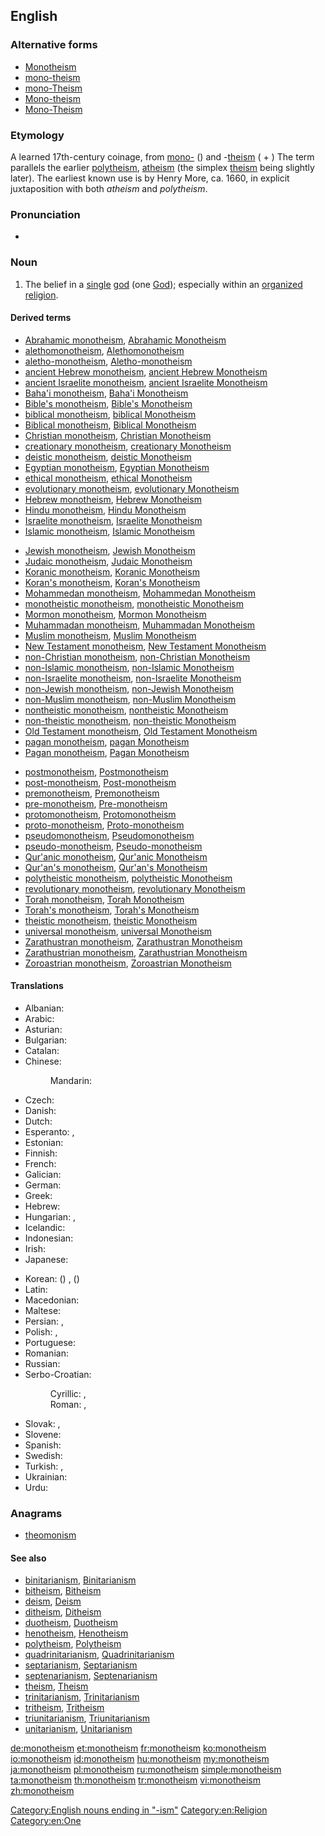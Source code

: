 {{wikipedia}}
{{wikiquote}}
==English==

===Alternative forms===
* [[Monotheism]]
* [[mono-theism]]
* [[mono-Theism]]
* [[Mono-theism]]
* [[Mono-Theism]]

===Etymology===
A learned 17th-century coinage, from [[mono-]] ({{term|μονός||one|tr=monós|lang=grc}}) and -[[theism]] ({{term|θεός||god, [[deity]]|tr=theós|lang=grc}} + {{term|lang=grc|-ισμός|tr=-ismos}}) The term parallels the earlier [[polytheism]], [[atheism]] (the simplex [[theism]] being slightly later).
The earliest known use is by Henry More, ca. 1660, in explicit juxtaposition with both ''atheism'' and ''polytheism''.

===Pronunciation===
* {{audio|en-us-monotheism.ogg|Audio (US)}}

===Noun===
{{en-noun}}

# The belief in a [[single]] [[god]] (one [[God]]); especially within an [[organize]]d [[religion]].

====Derived terms====
{{rel-top3|Terms derived from ''monotheism''}}
* [[Abrahamic monotheism]], [[Abrahamic Monotheism]]
* [[alethomonotheism]], [[Alethomonotheism]]
* [[aletho-monotheism]], [[Aletho-monotheism]]
* [[ancient Hebrew monotheism]], [[ancient Hebrew Monotheism]]
* [[ancient Israelite monotheism]], [[ancient Israelite Monotheism]]
* [[Baha'i monotheism]], [[Baha'i Monotheism]]
* [[Bible's monotheism]], [[Bible's Monotheism]]
* [[biblical monotheism]], [[biblical Monotheism]]
* [[Biblical monotheism]], [[Biblical Monotheism]]
* [[Christian monotheism]], [[Christian Monotheism]]
* [[creationary monotheism]], [[creationary Monotheism]]
* [[deistic monotheism]], [[deistic Monotheism]]
* [[Egyptian monotheism]], [[Egyptian Monotheism]]
* [[ethical monotheism]], [[ethical Monotheism]]
* [[evolutionary monotheism]], [[evolutionary Monotheism]]
* [[Hebrew monotheism]], [[Hebrew Monotheism]]
* [[Hindu monotheism]], [[Hindu Monotheism]]
* [[Israelite monotheism]], [[Israelite Monotheism]]
* [[Islamic monotheism]], [[Islamic Monotheism]]
{{rel-mid3}}
* [[Jewish monotheism]], [[Jewish Monotheism]]
* [[Judaic monotheism]], [[Judaic Monotheism]]
* [[Koranic monotheism]], [[Koranic Monotheism]]
* [[Koran's monotheism]], [[Koran's Monotheism]]
* [[Mohammedan monotheism]], [[Mohammedan Monotheism]]
* [[monotheistic monotheism]], [[monotheistic Monotheism]]
* [[Mormon monotheism]], [[Mormon Monotheism]]
* [[Muhammadan monotheism]], [[Muhammadan Monotheism]]
* [[Muslim monotheism]], [[Muslim Monotheism]]
* [[New Testament monotheism]], [[New Testament Monotheism]]
* [[non-Christian monotheism]], [[non-Christian Monotheism]]
* [[non-Islamic monotheism]], [[non-Islamic Monotheism]]
* [[non-Israelite monotheism]], [[non-Israelite Monotheism]]
* [[non-Jewish monotheism]], [[non-Jewish Monotheism]]
* [[non-Muslim monotheism]], [[non-Muslim Monotheism]]
* [[nontheistic monotheism]], [[nontheistic Monotheism]]
* [[non-theistic monotheism]], [[non-theistic Monotheism]]
* [[Old Testament monotheism]], [[Old Testament Monotheism]]
* [[pagan monotheism]], [[pagan Monotheism]]
* [[Pagan monotheism]], [[Pagan Monotheism]]
{{rel-mid3}}
* [[postmonotheism]], [[Postmonotheism]]
* [[post-monotheism]], [[Post-monotheism]]
* [[premonotheism]], [[Premonotheism]]
* [[pre-monotheism]], [[Pre-monotheism]]
* [[protomonotheism]], [[Protomonotheism]]
* [[proto-monotheism]], [[Proto-monotheism]]
* [[pseudomonotheism]], [[Pseudomonotheism]]
* [[pseudo-monotheism]], [[Pseudo-monotheism]]
* [[Qur'anic monotheism]], [[Qur'anic Monotheism]]
* [[Qur'an's monotheism]], [[Qur'an's Monotheism]]
* [[polytheistic monotheism]], [[polytheistic Monotheism]]
* [[revolutionary monotheism]], [[revolutionary Monotheism]]
* [[Torah monotheism]], [[Torah Monotheism]]
* [[Torah's monotheism]], [[Torah's Monotheism]]
* [[theistic monotheism]], [[theistic Monotheism]]
* [[universal monotheism]], [[universal Monotheism]]
* [[Zarathustran monotheism]], [[Zarathustran Monotheism]]
* [[Zarathustrian monotheism]], [[Zarathustrian Monotheism]]
* [[Zoroastrian monotheism]], [[Zoroastrian Monotheism]]
{{rel-bottom}}

====Translations====
{{trans-top|belief in one God}}
* Albanian: {{t-|sq|monoteizmi}}
* Arabic: {{t-|ar|توحيدية|tr=tawħidiyyä|f}}
* Asturian: {{t-|ast|monoteísmu|m}}
* Bulgarian: {{t-|bg|монотеизъм|m}}
* Catalan: {{t-|ca|monoteisme|m}}
* Chinese:
*: Mandarin: {{t|cmn|一神教|tr=yishenjiao}}
* Czech: {{t-|cs|monoteismus|m}}
* Danish: {{t-|da|monoteisme}}
* Dutch: {{t-|nl|monotheïsme|n}}
* Esperanto: {{t-|eo|monoteismo}}, {{t-|eo|unudiismo}}
* Estonian: {{t-|et|monoteism}}
* Finnish: {{t+|fi|monoteismi}}
* French: {{t+|fr|monothéisme|m}}
* Galician: {{t-|gl|monoteísmo|m}}
* German: {{t+|de|Monotheismus|m}}
* Greek: {{t+|el|μονοθεϊσμός|tr=monotheïsmós}}
* Hebrew: {{t-|he|מונותאיזם}}
* Hungarian: {{t+|hu|egyistenhit}}, {{t+|hu|monoteizmus}}
* Icelandic: {{t-|is|eingyðistrú}}
* Indonesian: {{t+|id|monoteisme}}
* Irish: {{t-|ga|aondiachas|m}}
* Japanese: {{t+|ja|一神教|tr=いっしんきょう, isshinkyō}}
{{trans-mid}}
* Korean: {{t+|ko|일신교|tr=ilsingyo}} ({{t+|ko|一神教}}) {{qualifier|in a specific faith}}, {{t-|ko|일신론|tr=ilsinron}} ({{t-|ko|一神論}}) {{qualifier|general}}
* Latin: {{t-|la|monotheïsmus|m}}
* Macedonian: {{t-|mk|монотеизам|m}}
* Maltese: {{t-|mt|monoteiżmu|m}}
* Persian: {{t-|fa|یکتاپرستی|tr=yektāparasti}}, {{t+|fa|توحید|tr=touhid}}
* Polish: {{t+|pl|monoteizm|m}}, {{t-|pl|jedynobóstwo|n}}
* Portuguese: {{t+|pt|monoteísmo|m}}
* Romanian: {{t-|ro|monoteism}}
* Russian: {{t+|ru|монотеизм|m}}
* Serbo-Croatian:
*: Cyrillic: {{t-|sh|монотеизам|m}}, {{t-|sh|једнобоштво|n}}
*: Roman: {{t-|sh|monoteizam|m}}, {{t-|sh|jednoboštvo|n}}
* Slovak: {{t-|sk|monoteizmus|m}}, {{t-|sk|jednobožstvo|n}}
* Slovene: {{t+|sl|monoteizem|m}}
* Spanish: {{t+|es|monoteísmo|m}}
* Swedish: {{t+|sv|monoteism}}
* Turkish: {{t+|tr|tektanrıcılık}}, {{t+|tr|monoteizm}}
* Ukrainian: {{t-|uk|монотеїзм|m}}
* Urdu: {{t-|ur|توحید|tr=tau<u>h</u>īd|f}}
{{trans-bottom}}

===Anagrams===
* [[theomonism#English|theomonism]]

====See also====
* [[binitarianism]], [[Binitarianism]]
* [[bitheism]], [[Bitheism]]
* [[deism]], [[Deism]]
* [[ditheism]], [[Ditheism]]
* [[duotheism]], [[Duotheism]]
* [[henotheism]], [[Henotheism]]
* [[polytheism]], [[Polytheism]]
* [[quadrinitarianism]], [[Quadrinitarianism]]
* [[septarianism]], [[Septarianism]]
* [[septenarianism]], [[Septenarianism]]
* [[theism]], [[Theism]]
* [[trinitarianism]], [[Trinitarianism]]
* [[tritheism]], [[Tritheism]]
* [[triunitarianism]], [[Triunitarianism]]
* [[unitarianism]], [[Unitarianism]]

[[Category:English nouns ending in "-ism"]]
[[Category:en:Religion]]
[[Category:en:One]]
[[de:monotheism]]
[[et:monotheism]]
[[fr:monotheism]]
[[ko:monotheism]]
[[io:monotheism]]
[[id:monotheism]]
[[hu:monotheism]]
[[my:monotheism]]
[[ja:monotheism]]
[[pl:monotheism]]
[[ru:monotheism]]
[[simple:monotheism]]
[[ta:monotheism]]
[[th:monotheism]]
[[tr:monotheism]]
[[vi:monotheism]]
[[zh:monotheism]]